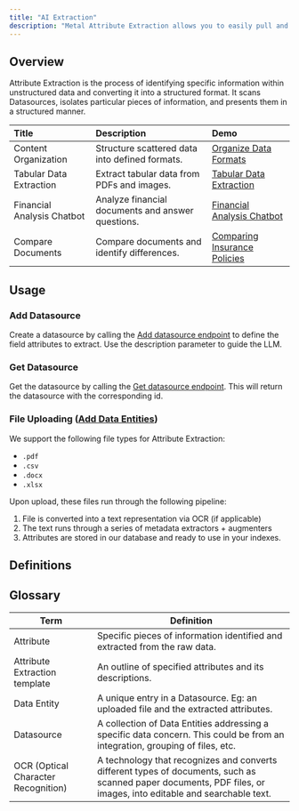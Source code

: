 ```yaml
---
title: "AI Extraction"
description: "Metal Attribute Extraction allows you to easily pull and organize information from unstructured data."
---
```


## Overview
Attribute Extraction is the process of identifying specific information within unstructured data and converting it into a structured format. It scans Datasources, isolates particular pieces of information, and presents them in a structured manner.

| Title | Description | Demo
| :--- | :--- | :--- |
| Content Organization | Structure scattered data into defined formats. | [Organize Data Formats]('https://getmetal.io/posts/19-attribute-extraction')|
| Tabular Data Extraction | Extract tabular data from PDFs and images. | [Tabular Data Extraction]('https://getmetal.io/posts/20-finance-attribute-extraction')|
| Financial Analysis Chatbot | Analyze financial documents and answer questions. | [Financial Analysis Chatbot]('https://github.com/getmetal/Metal/blob/main/examples/04-financial-chatbot/financial_chatbot.ipynb')|
| Compare Documents | Compare documents and identify differences. | [Comparing Insurance Policies]('https://getmetal.io/posts/27-compare-documents')|


## Usage

### Add Datasource

Create a datasource by calling the [Add datasource endpoint]('https://docs.getmetal.io/rest-api/datasources/create') to define the field attributes to extract. Use the description parameter to guide the LLM.

### Get Datasource

Get the datasource by calling the [Get datasource endpoint]('https://docs.getmetal.io/rest-api/datasources/get-one'). This will return the datasource with the corresponding id.

### File Uploading ([Add Data Entities](https://docs.getmetal.io/rest-api/dataentities/create))

We support the following file types for Attribute Extraction:
- `.pdf`
- `.csv`
- `.docx`
- `.xlsx`

Upon upload, these files run through the following pipeline:
1. File is converted into a text representation via OCR (if applicable)
2. The text runs through a series of metadata extractors + augmenters
3. Attributes are stored in our database and ready to use in your indexes.

## Definitions

## Glossary

| Term                        | Definition                                                                                     |
|-----------------------------|----------------------------------------------------------------------------------------------|
| Attribute                   | Specific pieces of information identified and extracted from the raw data.                     |
| Attribute Extraction template | An outline of specified attributes and its descriptions.                                       |
| Data Entity                 | A unique entry in a Datasource. Eg: an uploaded file and the extracted attributes.             |
| Datasource                  | A collection of Data Entities addressing a specific data concern. This could be from an integration, grouping of files, etc. |
| OCR (Optical Character Recognition) | A technology that recognizes and converts different types of documents, such as scanned paper documents, PDF files, or images, into editable and searchable text. |
